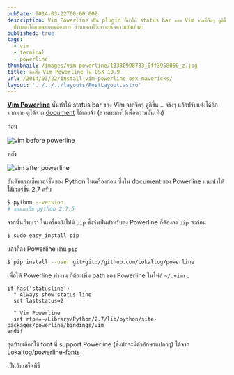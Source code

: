```yaml
---
pubDate: 2014-03-22T00:00:00Z
description: Vim Powerline เป็น plugin ที่ทำให้ status bar ของ Vim จากที่จืดๆ ดูดีขึ้น
  ปรับแต่งได้มากมายตามต้องการ ส่วนผมลงไว้เพราะเน้นความบันเทิงตา
published: true
tags:
  - vim
  - terminal
  - powerline
thumbnail: /images/vim-powerline/13330998783_0ff3958050_z.jpg
title: ติดตั้ง Vim Powerline ใน OSX 10.9
url: /2014/03/22/install-vim-powerline-osx-mavericks/
layout: '../../../layouts/PostLayout.astro'
---
```


[**Vim Powerline**](https://github.com/Lokaltog/powerline) นั้นทำให้ status bar ของ Vim จากจืดๆ ดูดีขึ้น .. จริงๆ แล้วปรับแต่งได้อีกมากมาย ดูได้จาก [document](https://powerline.readthedocs.org/en/latest/configuration.html) ได้เลยจ้า (ส่วนผมลงไว้เพื่อความบันเทิง)

ก่อน

![vim before powerline](/images/vim-powerline/13331020193_c7f01bf4e2_z.jpg)

หลัง

![vim after powerline](/images/vim-powerline/13330998783_0ff3958050_z.jpg)

อันดับแรกเช็คเวอร์ชั่นของ Python ในเครื่องก่อน ซึ่งใน document ของ Powerline แนะนำให้ใช้เวอร์ชั่น 2.7 ครับ

```bash
$ python --version
# ของผมเป็น python 2.7.5
```

จากนั้นก็พบว่า ในเครื่องยังไม่มี `pip` ซึ่งจำเป็นสำหรับลง Powerline ก็ต้องลง `pip` ซะก่อน

```bash
$ sudo easy_install pip
```

แล้วก็ลง Powerline ผ่าน `pip`

```bash
$ pip install --user git+git://github.com/Lokaltog/powerline
```

เพื่อให้ Powerline ทำงาน ก็ต้องเพิ่ม path ของ Powerline ในไฟล์ `~/.vimrc`

```vim
if has('statusline')
  " Always show status line
  set laststatus=2

  " Vim Powerline
  set rtp+=~/Library/Python/2.7/lib/python/site-packages/powerline/bindings/vim
endif
```

สุดท้ายเลือกใช้ font ที่ support Powerline (ซึ่งมักจะมีตัวอักษรแปลกๆ) ได้จาก [Lokaltog/powerline-fonts](https://github.com/Lokaltog/powerline-fonts)

เป็นอันเสร็จพิธี
